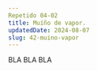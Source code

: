 ---
Repetido 04-02
title: Muíño de vapor.
updatedDate: 2024-08-07
slug: 42-muino-vapor
---

BLA BLA BLA
